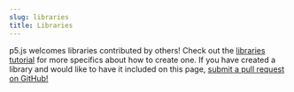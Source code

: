 ```yaml
---
slug: libraries
title: Libraries
---
```


p5.js welcomes libraries contributed by others! Check out the [libraries tutorial](/contribute/creating_libraries) for more specifics about how to create one. If you have created a library and would like to have it included on this page, [submit a pull request on GitHub!](https://github.com/processing/p5.js-website/blob/main/docs/contributing_libraries.md)
